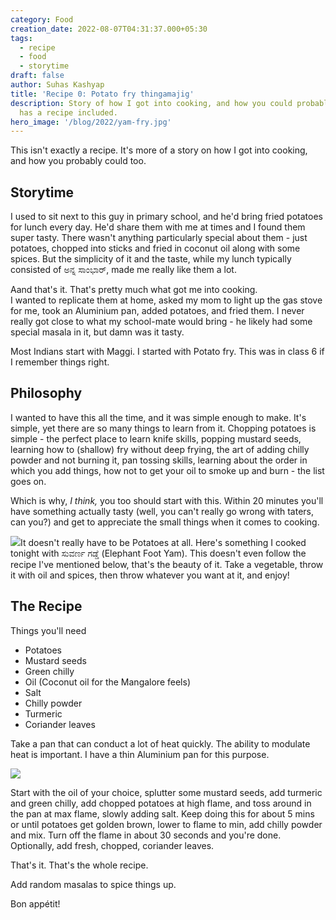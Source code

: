 ```yaml
---
category: Food
creation_date: 2022-08-07T04:31:37.000+05:30
tags:
  - recipe
  - food
  - storytime
draft: false
author: Suhas Kashyap
title: 'Recipe 0: Potato fry thingamajig'
description: Story of how I got into cooking, and how you could probably too. Also
  has a recipe included.
hero_image: '/blog/2022/yam-fry.jpg'
---
```


This isn't exactly a recipe. It's more of a story on how I got into cooking, and how you probably could too.

## Storytime

I used to sit next to this guy in primary school, and he'd bring fried potatoes for lunch every day. He'd share them with me at times and I found them super tasty. There wasn't anything particularly special about them - just potatoes, chopped into sticks and fried in coconut oil along with some spices. But the simplicity of it and the taste, while my lunch typically consisted of ಅನ್ನ ಸಾಂಭಾರ್, made me really like them a lot.

Aand that's it. That's pretty much what got me into cooking.  
I wanted to replicate them at home, asked my mom to light up the gas stove for me, took an Aluminium pan, added potatoes, and fried them. I never really got close to what my school-mate would bring - he likely had some special masala in it, but damn was it tasty.

Most Indians start with Maggi. I started with Potato fry. This was in class 6 if I remember things right.

## Philosophy

I wanted to have this all the time, and it was simple enough to make. It's simple, yet there are so many things to learn from it. Chopping potatoes is simple - the perfect place to learn knife skills, popping mustard seeds, learning how to (shallow) fry without deep frying, the art of adding chilly powder and not burning it, pan tossing skills, learning about the order in which you add things, how not to get your oil to smoke up and burn - the list goes on.

Which is why, _I think,_ you too should start with this. Within 20 minutes you'll have something actually tasty (well, you can't really go wrong with taters, can you?) and get to appreciate the small things when it comes to cooking.

![](/blog/2022/yam-fry.jpg)It doesn't really have to be Potatoes at all. Here's something I cooked tonight with ಸುವರ್ಣ ಗಡ್ಡೆ (Elephant Foot Yam). This doesn't even follow the recipe I've mentioned below, that's the beauty of it. Take a vegetable, throw it with oil and spices, then throw whatever you want at it, and enjoy!

## The Recipe

Things you'll need

- Potatoes
- Mustard seeds
- Green chilly
- Oil (Coconut oil for the Mangalore feels)
- Salt
- Chilly powder
- Turmeric
- Coriander leaves

Take a pan that can conduct a lot of heat quickly. The ability to modulate heat is important. I have a thin Aluminium pan for this purpose.

![](/blog/2022/potato-fry.jpg)

Start with the oil of your choice, splutter some mustard seeds, add turmeric and green chilly, add chopped potatoes at high flame, and toss around in the pan at max flame, slowly adding salt. Keep doing this for about 5 mins or until potatoes get golden brown, lower to flame to min, add chilly powder and mix. Turn off the flame in about 30 seconds and you're done. Optionally, add fresh, chopped, coriander leaves.

That's it. That's the whole recipe.

Add random masalas to spice things up.

Bon appétit!
